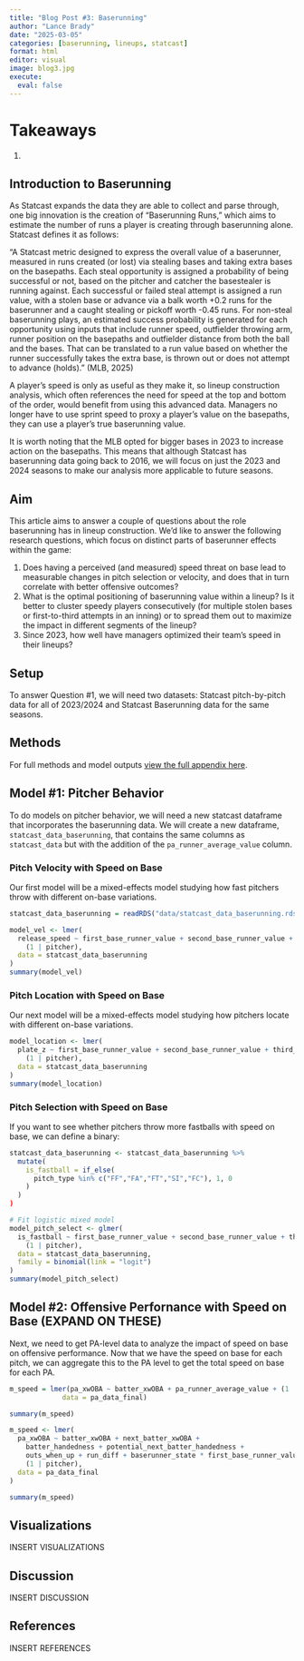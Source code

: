 ```yaml
---
title: "Blog Post #3: Baserunning"
author: "Lance Brady"
date: "2025-03-05"
categories: [baserunning, lineups, statcast]
format: html
editor: visual
image: blog3.jpg
execute:
  eval: false
---
```


# Takeaways

1.  

## Introduction to Baserunning

As Statcast expands the data they are able to collect and parse through, one big innovation is the creation of "Baserunning Runs," which aims to estimate the number of runs a player is creating through baserunning alone. Statcast defines it as follows:

"A Statcast metric designed to express the overall value of a baserunner, measured in runs created (or lost) via stealing bases and taking extra bases on the basepaths. Each steal opportunity is assigned a probability of being successful or not, based on the pitcher and catcher the basestealer is running against. Each successful or failed steal attempt is assigned a run value, with a stolen base or advance via a balk worth +0.2 runs for the baserunner and a caught stealing or pickoff worth -0.45 runs. For non-steal baserunning plays, an estimated success probability is generated for each opportunity using inputs that include runner speed, outfielder throwing arm, runner position on the basepaths and outfielder distance from both the ball and the bases. That can be translated to a run value based on whether the runner successfully takes the extra base, is thrown out or does not attempt to advance (holds)." (MLB, 2025)

A player's speed is only as useful as they make it, so lineup construction analysis, which often references the need for speed at the top and bottom of the order, would benefit from using this advanced data. Managers no longer have to use sprint speed to proxy a player's value on the basepaths, they can use a player's true baserunning value.

It is worth noting that the MLB opted for bigger bases in 2023 to increase action on the basepaths. This means that although Statcast has baserunning data going back to 2016, we will focus on just the 2023 and 2024 seasons to make our analysis more applicable to future seasons.

## Aim

This article aims to answer a couple of questions about the role baserunning has in lineup construction. We'd like to answer the following research questions, which focus on distinct parts of baserunner effects within the game:

1.  Does having a perceived (and measured) speed threat on base lead to measurable changes in pitch selection or velocity, and does that in turn correlate with better offensive outcomes?
2.  What is the optimal positioning of baserunning value within a lineup? Is it better to cluster speedy players consecutively (for multiple stolen bases or first-to-third attempts in an inning) or to spread them out to maximize the impact in different segments of the lineup?
3.  Since 2023, how well have managers optimized their team's speed in their lineups?

## Setup

To answer Question #1, we will need two datasets: Statcast pitch-by-pitch data for all of 2023/2024 and Statcast Baserunning data for the same seasons.

## Methods

For full methods and model outputs [view the full appendix here](../../appendix/blog3-appendix.qmd).


## Model #1: Pitcher Behavior
To do models on pitcher behavior, we will need a new statcast dataframe that incorporates the baserunning data. We will create a new dataframe, `statcast_data_baserunning`, that contains the same columns as `statcast_data` but with the addition of the `pa_runner_average_value` column.

### Pitch Velocity with Speed on Base

Our first model will be a mixed-effects model studying how fast pitchers throw with different on-base variations.

```r
statcast_data_baserunning = readRDS("data/statcast_data_baserunning.rds")
```

```r
model_vel <- lmer(
  release_speed ~ first_base_runner_value + second_base_runner_value + third_base_runner_value + run_diff + outs_when_up + baserunner_state + factor(balls) + factor(strikes) +
    (1 | pitcher),
  data = statcast_data_baserunning
)
summary(model_vel)
```

### Pitch Location with Speed on Base

Our next model will be a mixed-effects model studying how pitchers locate with different on-base variations.

```r
model_location <- lmer(
  plate_z ~ first_base_runner_value + second_base_runner_value + third_base_runner_value + run_diff + outs_when_up + baserunner_state + factor(balls) + factor(strikes) +
    (1 | pitcher),
  data = statcast_data_baserunning
)
summary(model_location)

```

### Pitch Selection with Speed on Base
If you want to see whether pitchers throw more fastballs with speed on base, we can define a binary:

```r
statcast_data_baserunning <- statcast_data_baserunning %>%
  mutate(
    is_fastball = if_else(
      pitch_type %in% c("FF","FA","FT","SI","FC"), 1, 0
    )
  )
)

# Fit logistic mixed model
model_pitch_select <- glmer(
  is_fastball ~ first_base_runner_value + second_base_runner_value + third_base_runner_value + run_diff + outs_when_up + baserunner_state + factor(balls) + factor(strikes) +
    (1 | pitcher), 
  data = statcast_data_baserunning,
  family = binomial(link = "logit")
)
summary(model_pitch_select)
```


## Model #2: Offensive Perfornance with Speed on Base (EXPAND ON THESE)

Next, we need to get PA-level data to analyze the impact of speed on base on offensive performance. Now that we have the speed on base for each pitch, we can aggregate this to the PA level to get the total speed on base for each PA. 

```r
m_speed = lmer(pa_xwOBA ~ batter_xwOBA + pa_runner_average_value + (1 | pitcher),
             data = pa_data_final)

summary(m_speed)

m_speed <- lmer(
  pa_xwOBA ~ batter_xwOBA + next_batter_xwOBA + 
    batter_handedness + potential_next_batter_handedness +
    outs_when_up + run_diff + baserunner_state * first_base_runner_value + baserunner_state * second_base_runner_value + baserunner_state * third_base_runner_value +
    (1 | pitcher),
  data = pa_data_final
)

summary(m_speed)
```

## Visualizations
INSERT VISUALIZATIONS

## Discussion
INSERT DISCUSSION

## References
INSERT REFERENCES
